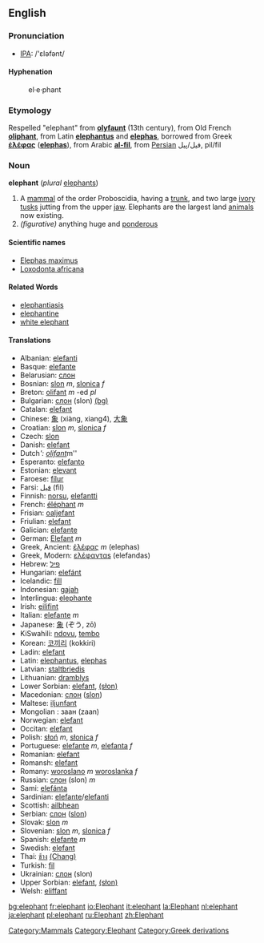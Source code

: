 ==English==
===Pronunciation===
*[[w:IPA|IPA]]: /'ɛləfənt/

====Hyphenation====
:el&middot;e&middot;phant

===Etymology===
Respelled "elephant" from '''[[olyfaunt]]''' (13th century), from Old French '''[[oliphant]]''', from Latin '''[[elephantus]]''' and '''[[elephas]]''', borrowed from Greek '''[[ἐλέφας]]''' ('''[[elephas]]'''), from Arabic '''[[al-fil]]''', from [[Persian]] فیل/پیل, pil/fil

=== Noun ===
'''elephant''' (''plural'' [[elephants]])

#A [[mammal]] of the order Proboscidia, having a [[trunk]], and two large [[ivory]] [[tusks]] jutting from the upper [[jaw]].  Elephants are the largest land [[animal]]s now existing. 
# ''(figurative)'' anything huge and [[ponderous]]
{{Wikipedia}}
====Scientific names====
*[[Elephas maximus]]
*[[Loxodonta africana]]

====Related Words====
*[[elephantiasis]]
*[[elephantine]]
*[[white elephant]]

==== Translations ====
*Albanian: [[elefanti]]
*Basque: [[elefante]]
*Belarusian: [[слон]]
*Bosnian: [[slon]] ''m'', [[slonica]] ''f''
*Breton: [[olifant]] ''m'' -ed ''pl''
*Bulgarian: [[слон]] (slon) [[:bg:слон|(bg)]]
*Catalan: [[elefant]]
*Chinese: [[象]] (xiàng, xiang4), [[大象]]
*Croatian: [[slon]] ''m'', [[slonica]] ''f''
*Czech: [[slon]]
*Danish: [[elefant]]
*Dutch''': [[olifant]] ''m''
*Esperanto: [[elefanto]]
*Estonian: [[elevant]]
*Faroese: [[fílur]]
*Farsi: [[فيل]] (fil)
*Finnish: [[norsu]], [[elefantti]]
*French: [[éléphant]] ''m''
*Frisian: [[oaljefant]]
*Friulian: [[elefant]]
*Galician: [[elefante]]
*German: [[Elefant]] ''m''
*Greek, Ancient: [[ἐλέφας]] ''m'' (elephas)
*Greek, Modern: [[ελέφανταs]] (elefandas)
*Hebrew: [[פיל]]
*Hungarian: [[elefánt]]
*Icelandic: [[fíll]]
*Indonesian: [[gajah]]
*Interlingua: [[elephante]]
*Irish: [[eilifint]]
*Italian: [[elefante]] ''m''
*Japanese: [[象]] (ぞう, zō)
*KiSwahili: [[ndovu]], [[tembo]]
*Korean: [[코끼리]] (kokkiri)
*Ladin: [[elefant]]
*Latin: [[elephantus]], [[elephas]]
*Latvian: [[staltbriedis]]
*Lithuanian: [[dramblys]]
*Lower Sorbian: [[elefant]], [[(słon)]]
*Macedonian: [[слон]] ([[slon]])
*Maltese: [[iljunfant]]
*Mongolian : заан (zaan)
*Norwegian: [[elefant]]
*Occitan: [[elefant]]
*Polish: [[słoń]] ''m'', [[słonica]] ''f''
*Portuguese: [[elefante]] ''m'', [[elefanta]] ''f''
*Romanian: [[elefant]]
*Romansh: [[elefant]]
*Romany: [[woroslano]] ''m'' [[woroslanka]] ''f''
*Russian: [[слон]] (slon) ''m''
*Sami: [[elefánta]]
*Sardinian: [[elefante]]/[[elefanti]]
*Scottish: [[ailbhean]]
*Serbian: [[слон]] ([[slon]])
*Slovak: [[slon#Slovak|slon]] ''m''
*Slovenian: [[slon]] ''m'', [[slonica]] ''f''
*Spanish: [[elefante]] ''m''
*Swedish: [[elefant]]
*Thai:  [[ช้าง]] [[(Chang)]]
*Turkish: [[fil]]
*Ukrainian: [[слон]] (slon)
*Upper Sorbian: [[elefant]], [[(słon)]]
*Welsh: [[eliffant]]
[[Category:Mammals]]
[[Category:Elephant]]
[[Category:Greek derivations]]

[[bg:elephant]]
[[fr:elephant]]
[[io:Elephant]]
[[it:elephant]]
[[la:Elephant]]
[[nl:elephant]]
[[ja:elephant]]
[[pl:elephant]]
[[ru:Elephant]]
[[zh:Elephant]]